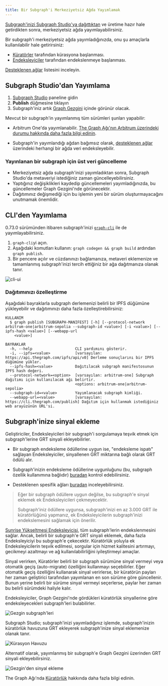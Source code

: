 ```yaml
---
title: Bir Subgraph'i Merkeziyetsiz Ağda Yayımlamak
---
```


[Subgraph'inizi Subgraph Studio'ya dağıttıktan](/deploying/deploying-a-subgraph-to-studio/) ve üretime hazır hale getirdikten sonra, merkeziyetsiz ağda yayımlayabilirsiniz.

Bir subgraph'i merkeziyetsiz ağda yayımladığınızda, onu şu amaçlarla kullanılabilir hale getirirsiniz:

- [Küratörler](/resources/roles/curating/) tarafından kürasyona başlanması.
- [Endeksleyiciler](/indexing/overview/) tarafından endekslenmeye başlanması.

<VideoEmbed youtube="satdwdbvzAQ" />

[Desteklenen ağlar](/supported-networks/) listesini inceleyin.

## Subgraph Studio'dan Yayımlama

1. [Subgraph Studio](https://thegraph.com/studio/) paneline gidin
2. **Publish** düğmesine tıklayın
3. Subgraph'iniz artık [Graph Gezgini](https://thegraph.com/explorer/) içinde görünür olacak.

Mevcut bir subgraph'in yayımlanmış tüm sürümleri şunları yapabilir:

- Arbitrum One'da yayımlanabilir. [The Graph Ağı'nın Arbitrum üzerindeki durumu hakkında daha fazla bilgi edinin](/archived/arbitrum/arbitrum-faq/).

- Subgraph'in yayımlandığı ağdan bağımsız olarak, [desteklenen ağlar](/supported-networks/) üzerindeki herhangi bir ağda veri endeksleyebilir.

### Yayınlanan bir subgraph için üst veri güncelleme

- Merkeziyetsiz ağda subgraph'inizi yayımladıktan sonra, Subgraph Studio'da metaveriyi istediğiniz zaman güncelleyebilirsiniz.
- Yaptığınız değişiklikleri kaydedip güncellemeleri yayımladığınızda, bu güncellemeler Graph Gezgini'nde görünecektir.
- Dağıtımınız değişmediği için bu işlemin yeni bir sürüm oluşturmayacağını unutmamak önemlidir.

## CLI'den Yayımlama

0.73.0 sürümünden itibaren subgraph'inizi [`graph-cli`](https://github.com/graphprotocol/graph-tooling/tree/main/packages/cli) ile de yayımlayabilirsiniz.

1. `graph-cli`yi açın.
2. Aşağıdaki komutları kullanın: `graph codegen && graph build` ardından `graph publish`.
3. Bir pencere açılır ve cüzdanınızı bağlamanıza, metaveri eklemenize ve tamamlanmış subgraph'inizi tercih ettiğiniz bir ağa dağıtmanıza olanak tanır.

![cli-ui](/img/cli-ui.png)

### Dağıtımınızı özelleştirme

Aşağıdaki bayraklarla subgraph derlemenizi belirli bir IPFS düğümüne yükleyebilir ve dağıtımınızı daha fazla özelleştirebilirsiniz:

```
KULLANIM
  $ graph publish [SUBGRAPH-MANIFEST] [-h] [--protocol-network arbitrum-one|arbitrum-sepolia --subgraph-id <value>] [-i <value>] [--ipfs-hash <value>] [--webapp-url
    <value>]

BAYRAKLAR
  -h, --help                   CLI yardımını gösterir.
  -i, --ipfs=<value>           [varsayılan: https://api.thegraph.com/ipfs/api/v0] Derleme sonuçlarını bir IPFS düğümüne yükler.
  --ipfs-hash=<value>          Dağıtılacak subgraph manifestosunun IPFS hash değeri.
  --protocol-network=<option>  [varsayılan: arbitrum-one] Subgraph dağıtımı için kullanılacak ağı belirtir.
                               <options: arbitrum-one|arbitrum-sepolia>
  --subgraph-id=<value>        Yayımlanacak subgraph kimliği.
  --webapp-url=<value>         [varsayılan: https://cli.thegraph.com/publish] Dağıtım için kullanmak istediğiniz web arayüzünün URL'si.

```

## Subgraph'inize sinyal ekleme

Geliştiriciler, Endeksleyicileri bir subgraph'i sorgulamaya teşvik etmek için subgraph'lerine GRT sinyali ekleyebilirler.

- Bir subgraph endeksleme ödüllerine uygun ise, "endeksleme ispatı" sağlayan Endeksleyiciler, sinyallenen GRT miktarına bağlı olarak GRT ödülü alır.

- Subgraph'inizin endeksleme ödüllerine uygunluğunu (bu, subgraph özellik kullanımına bağlıdır) [buradan](https://github.com/graphprotocol/indexer/blob/main/docs/feature-support-matrix.md) kontrol edebilirsiniz.

- Desteklenen spesifik ağları [buradan](/supported-networks/) inceleyebilirsiniz.

> Eğer bir subgraph ödüllere uygun değilse, bu subgraph'e sinyal eklemek ek Endeksleyicileri çekmeyecektir.
>
> Subgraph'iniz ödüllere uygunsa, subgraph'inizi en az 3.000 GRT ile küratörlüğünü yapmanız, ek Endeksleyicilerin subgraph'inizi endekslemesini sağlamak için önerilir.

[Sunrise Yükseltmesi Endeksleyicisi](/archived/sunrise/#what-is-the-upgrade-indexer), tüm subgraph'lerin endekslenmesini sağlar. Ancak, belirli bir subgraph'e GRT sinyali eklemek, daha fazla Endeksleyiciyi bu subgraph'e çekecektir. Küratörlük yoluyla ek Endeksleyicilerin teşvik edilmesi, sorgular için hizmet kalitesini artırmayı, gecikmeyi azaltmayı ve ağ kullanılabilirliğini iyileştirmeyi amaçlar.

Sinyal verirken, Küratörler belirli bir subgraph sürümüne sinyal vermeyi veya otomatik geçiş (auto-migrate) özelliğini kullanmayı seçebilirler. Eğer otomatik geçiş özelliğini kullanarak sinyal verirlerse, bir küratörün payları her zaman geliştirici tarafından yayımlanan en son sürüme göre güncellenir. Bunun yerine belirli bir sürüme sinyal vermeyi seçerlerse, paylar her zaman bu belirli sürümdeki haliyle kalır.

Endeksleyiciler, Graph Gezgini'nde gördükleri küratörlük sinyallerine göre endeksleyecekleri subgraph'leri bulabilirler.

![Gezgin subgraph'leri](/img/explorer-subgraphs.png)

Subgraph Studio; subgraph'inizi yayımladığınız işlemde, subgraph'inizin küratörlük havuzuna GRT ekleyerek subgraph'inize sinyal eklemenize olanak tanır.

![Kürasyon Havuzu](/img/curate-own-subgraph-tx.png)

Alternatif olarak, yayımlanmış bir subgraph'e Graph Gezgini üzerinden GRT sinyali ekleyebilirsiniz.

![Gezgin'den sinyal ekleme](/img/signal-from-explorer.png)

The Graph Ağı'nda [Küratörlük](/resources/roles/curating/) hakkında daha fazla bilgi edinin.
